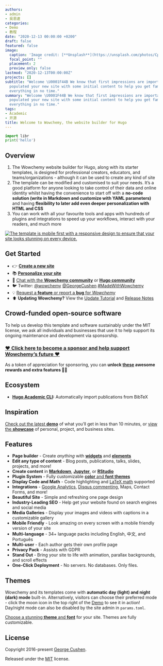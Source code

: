 ---
authors:
- admin
- 吳恩達
categories:
- Demo
- 教程
date: "2020-12-13 00:00:00 +0200"
draft: false
featured: false
image:
  caption: 'Image credit: [**Unsplash**](https://unsplash.com/photos/CpkOjOcXdUY)'
  focal_point: ""
  placement: 2
  preview_only: false
lastmod: "2020-12-13T00:00:00Z"
projects: []
subtitle: "Welcome \U0001F44B We know that first impressions are important, so we've
  populated your new site with some initial content to help you get familiar with
  everything in no time."
summary: "Welcome \U0001F44B We know that first impressions are important, so we've
  populated your new site with some initial content to help you get familiar with
  everything in no time."
tags:
- Academic
- 开源
title: Welcome to Wowchemy, the website builder for Hugo
---

```python
import libr
print('hello')
```

## Overview

1. The Wowchemy website builder for Hugo, along with its starter templates, is designed for professional creators, educators, and teams/organizations - although it can be used to create any kind of site
2. The template can be modified and customised to suit your needs. It's a good platform for anyone looking to take control of their data and online identity whilst having the convenience to start off with a **no-code solution (write in Markdown and customize with YAML parameters)** and having **flexibility to later add even deeper personalization with HTML and CSS**
3. You can work with all your favourite tools and apps with hundreds of plugins and integrations to speed up your workflows, interact with your readers, and much more

[![The template is mobile first with a responsive design to ensure that your site looks stunning on every device.](https://raw.githubusercontent.com/wowchemy/wowchemy-hugo-modules/main/starters/academic/preview.png)](https://wowchemy.com)

## Get Started

- 👉 [**Create a new site**](https://wowchemy.com/templates/)
- 📚 [**Personalize your site**](https://wowchemy.com/docs/)
- 💬 [Chat with the **Wowchemy community**](https://discord.gg/z8wNYzb) or [**Hugo community**](https://discourse.gohugo.io)
- 🐦 Twitter: [@wowchemy](https://twitter.com/wowchemy) [@GeorgeCushen](https://twitter.com/GeorgeCushen) [#MadeWithWowchemy](https://twitter.com/search?q=%23MadeWithWowchemy&src=typed_query)
- 💡 [Request a **feature** or report a **bug** for _Wowchemy_](https://github.com/wowchemy/wowchemy-hugo-themes/issues)
- ⬆️ **Updating Wowchemy?** View the [Update Tutorial](https://wowchemy.com/docs/hugo-tutorials/update/) and [Release Notes](https://wowchemy.com/updates/)

## Crowd-funded open-source software

To help us develop this template and software sustainably under the MIT license, we ask all individuals and businesses that use it to help support its ongoing maintenance and development via sponsorship.

### [❤️ Click here to become a sponsor and help support Wowchemy's future ❤️](https://wowchemy.com/sponsor/)

As a token of appreciation for sponsoring, you can **unlock [these](https://wowchemy.com/sponsor/) awesome rewards and extra features 🦄✨**

## Ecosystem

- **[Hugo Academic CLI](https://github.com/wowchemy/hugo-academic-cli):** Automatically import publications from BibTeX

## Inspiration

[Check out the latest **demo**](https://academic-demo.netlify.com/) of what you'll get in less than 10 minutes, or [view the **showcase**](https://wowchemy.com/user-stories/) of personal, project, and business sites.

## Features

- **Page builder** - Create _anything_ with [**widgets**](https://wowchemy.com/docs/page-builder/) and [**elements**](https://wowchemy.com/docs/content/writing-markdown-latex/)
- **Edit any type of content** - Blog posts, publications, talks, slides, projects, and more!
- **Create content** in [**Markdown**](https://wowchemy.com/docs/content/writing-markdown-latex/), [**Jupyter**](https://wowchemy.com/docs/import/jupyter/), or [**RStudio**](https://wowchemy.com/docs/install-locally/)
- **Plugin System** - Fully customizable [**color** and **font themes**](https://wowchemy.com/docs/customization/)
- **Display Code and Math** - Code highlighting and [LaTeX math](https://en.wikibooks.org/wiki/LaTeX/Mathematics) supported
- **Integrations** - [Google Analytics](https://analytics.google.com), [Disqus commenting](https://disqus.com), Maps, Contact Forms, and more!
- **Beautiful Site** - Simple and refreshing one page design
- **Industry-Leading SEO** - Help get your website found on search engines and social media
- **Media Galleries** - Display your images and videos with captions in a customizable gallery
- **Mobile Friendly** - Look amazing on every screen with a mobile friendly version of your site
- **Multi-language** - 34+ language packs including English, 中文, and Português
- **Multi-user** - Each author gets their own profile page
- **Privacy Pack** - Assists with GDPR
- **Stand Out** - Bring your site to life with animation, parallax backgrounds, and scroll effects
- **One-Click Deployment** - No servers. No databases. Only files.

## Themes

Wowchemy and its templates come with **automatic day (light) and night (dark) mode** built-in. Alternatively, visitors can choose their preferred mode - click the moon icon in the top right of the [Demo](https://academic-demo.netlify.com/) to see it in action! Day/night mode can also be disabled by the site admin in `params.toml`.

[Choose a stunning **theme** and **font**](https://wowchemy.com/docs/customization) for your site. Themes are fully customizable.

## License

Copyright 2016-present [George Cushen](https://georgecushen.com).

Released under the [MIT](https://github.com/wowchemy/wowchemy-hugo-themes/blob/master/LICENSE.md) license.
